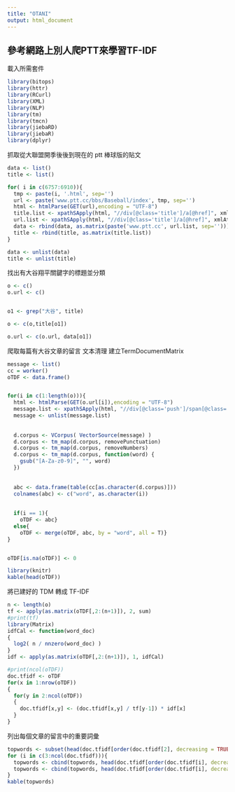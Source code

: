 ```yaml
---
title: "OTANI"
output: html_document
---
```


## 參考網路上別人爬PTT來學習TF-IDF

載入所需套件
```r
library(bitops)
library(httr)
library(RCurl)
library(XML)
library(NLP)
library(tm)
library(tmcn)
library(jiebaRD)
library(jiebaR)
library(dplyr)
```

抓取從大聯盟開季後後到現在的 ptt 棒球版的貼文

```r
data <- list()
title <- list()

for( i in c(6757:6910)){
  tmp <- paste(i, '.html', sep='')
  url <- paste('www.ptt.cc/bbs/Baseball/index', tmp, sep='')
  html <- htmlParse(GET(url),encoding = "UTF-8")
  title.list <- xpathSApply(html, "//div[@class='title']/a[@href]", xmlValue)
  url.list <- xpathSApply(html, "//div[@class='title']/a[@href]", xmlAttrs)
  data <- rbind(data, as.matrix(paste('www.ptt.cc', url.list, sep='')))
  title <- rbind(title, as.matrix(title.list))
}
```


```r
data <- unlist(data)
title <- unlist(title)
```

找出有大谷翔平關鍵字的標題並分類
```r
o <- c()
o.url <- c()


o1 <- grep("大谷", title)

o <- c(o,title[o1])

o.url <- c(o.url, data[o1])
```

爬取每篇有大谷文章的留言
文本清理
建立TermDocumentMatrix
```r
message <- list()
cc = worker()
oTDF <- data.frame()


for(i in c(1:length(o))){
  html <- htmlParse(GET(o.url[i]),encoding = "UTF-8")
  message.list <- xpathSApply(html, "//div[@class='push']/span[@class='f3 push-content']", xmlValue)
  message <- unlist(message.list)
  
  
  d.corpus <- VCorpus( VectorSource(message) )
  d.corpus <- tm_map(d.corpus, removePunctuation)
  d.corpus <- tm_map(d.corpus, removeNumbers)
  d.corpus <- tm_map(d.corpus, function(word) {
    gsub("[A-Za-z0-9]", "", word)
  })
  
  
  abc <- data.frame(table(cc[as.character(d.corpus)]))
  colnames(abc) <- c("word", as.character(i))
  
  
  if(i == 1){
    oTDF <- abc}
  else{
    oTDF <- merge(oTDF, abc, by = "word", all = T)}
}


oTDF[is.na(oTDF)] <- 0

library(knitr)
kable(head(oTDF))
```

將已建好的 TDM 轉成 TF-IDF
```r
n <- length(o)
tf <- apply(as.matrix(oTDF[,2:(n+1)]), 2, sum)
#print(tf)
library(Matrix)
idfCal <- function(word_doc)
{ 
  log2( n / nnzero(word_doc) ) 
}
idf <- apply(as.matrix(oTDF[,2:(n+1)]), 1, idfCal)

#print(ncol(oTDF))
doc.tfidf <- oTDF
for(x in 1:nrow(oTDF))
{
  for(y in 2:ncol(oTDF))
  {
    doc.tfidf[x,y] <- (doc.tfidf[x,y] / tf[y-1]) * idf[x]
  }
}

```

列出每個文章的留言中的重要詞彙
```r
topwords <- subset(head(doc.tfidf[order(doc.tfidf[2], decreasing = TRUE), ]), select = c(word,`1`))
for (i in c(3:ncol(doc.tfidf))){
  topwords <- cbind(topwords, head(doc.tfidf[order(doc.tfidf[i], decreasing = TRUE),])[1])
  topwords <- cbind(topwords, head(doc.tfidf[order(doc.tfidf[i], decreasing = TRUE),])[i])
}
kable(topwords)
```

